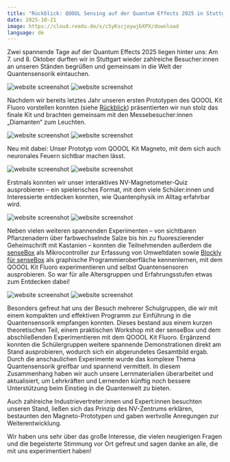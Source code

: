 ```yaml
---
title: "Rückblick: QOOOL Sensing auf der Quantum Effects 2025 in Stuttgart"
date: 2025-10-21
image: https://cloud.reedu.de/s/cSyKscjoywjbXPX/download
language: de
---
```


Zwei spannende Tage auf der Quantum Effects 2025 liegen hinter uns: Am 7. und 8. Oktober durften wir in Stuttgart wieder zahlreiche Besucher:innen an unseren Ständen begrüßen und gemeinsam in die Welt der Quantensensorik eintauchen.

![website screenshot](https://cloud.reedu.de/s/ci5YJRdo5JTA9Y6/download)
![website screenshot](https://cloud.reedu.de/s/rAQ8t6cZ99H75bK/download)

Nachdem wir bereits letztes Jahr unseren ersten Prototypen des QOOOL Kit Fluoro vorstellen konnten (siehe [Rückblick](https://qoool-sensing.org/de/news/11-Recap-Quantum-Effects)) präsentierten wir nun stolz das finale Kit und brachten gemeinsam mit den Messebesucher:innen „Diamanten“ zum Leuchten.

![website screenshot](https://cloud.reedu.de/s/g6E6MwraFjckXkH/download)
![website screenshot](https://cloud.reedu.de/s/BRPDgLxJYHFbXpW/download)

Neu mit dabei: Unser Prototyp vom QOOOL Kit Magneto, mit dem sich auch neuronales Feuern sichtbar machen lässt.

![website screenshot](https://cloud.reedu.de/s/Zof2MiSwQPM96fS/download)
![website screenshot](https://cloud.reedu.de/s/cwfgSLBBCnkpBfk/download)

Erstmals konnten wir unser interaktives NV-Magnetometer-Quiz ausprobieren – ein spielerisches Format, mit dem viele Schüler:innen und Interessierte entdecken konnten, wie Quantenphysik im Alltag erfahrbar wird.

![website screenshot](https://cloud.reedu.de/s/YnSLw3GWBsTYQ6a/download)
![website screenshot](https://cloud.reedu.de/s/myq2bzMZ36WBqPc/download)

Neben vielen weiteren spannenden Experimenten – von sichtbaren Pflanzenadern über farbwechselnde Salze bis hin zu fluoreszierender Geheimschrift mit Kastanien – konnten die Teilnehmenden außerdem die [senseBox](https://sensebox.de/) als Mikrocontroller zur Erfassung von Umweltdaten sowie [Blockly für senseBox](https://blockly.sensebox.de/) als graphische Programmieroberfläche kennenlernen, mit dem QOOOL Kit Fluoro experimentieren und selbst Quantensensoren ausprobieren. So war für alle Altersgruppen und Erfahrungsstufen etwas zum Entdecken dabei!

![website screenshot](https://cloud.reedu.de/s/KCkMfzdX2rmtmSK/download)
![website screenshot](https://cloud.reedu.de/s/9eTaSBEWMWw4YMA/download)

Besonders gefreut hat uns der Besuch mehrerer Schulgruppen, die wir mit einem kompakten und effektiven Programm zur Einführung in die Quantensensorik empfangen konnten. Dieses bestand aus einem kurzen theoretischen Teil, einem praktischen Workshop mit der senseBox und dem abschließenden Experimentieren mit dem QOOOL Kit Fluoro. Ergänzend konnten die Schülergruppen weitere spannende Demonstrationen direkt am Stand ausprobieren, wodurch sich ein abgerundetes Gesamtbild ergab. Durch die anschaulichen Experimente wurde das komplexe Thema Quantensensorik greifbar und spannend vermittelt. In diesem Zusammenhang haben wir auch unsere Lernmaterialien überarbeitet und aktualisiert, um Lehrkräften und Lernenden künftig noch bessere Unterstützung beim Einstieg in die Quantenwelt zu bieten.

Auch zahlreiche Industrievertreter:innen und Expert:innen besuchten unseren Stand, ließen sich das Prinzip des NV-Zentrums erklären, bestaunten den Magneto-Prototypen und gaben wertvolle Anregungen zur Weiterentwicklung.

Wir haben uns sehr über das große Interesse, die vielen neugierigen Fragen und die begeisterte Stimmung vor Ort gefreut und sagen danke an alle, die mit uns experimentiert haben!


